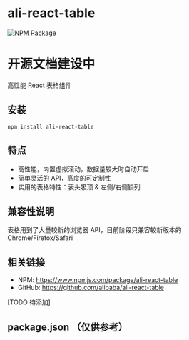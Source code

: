
<Meta title="基本信息" />

# ali-react-table

[![NPM Package](https://img.shields.io/npm/v/ali-react-table.svg?style=flat-square)](https://www.npmjs.org/package/ali-react-table)

# 开源文档建设中

高性能 React 表格组件

## 安装

`npm install ali-react-table`

## 特点

- 高性能，内置虚拟滚动，数据量较大时自动开启
- 简单灵活的 API，高度的可定制性
- 实用的表格特性：表头吸顶 & 左侧/右侧锁列

## 兼容性说明

表格用到了大量较新的浏览器 API，目前阶段只兼容较新版本的 Chrome/Firefox/Safari

## 相关链接

- NPM: https://www.npmjs.com/package/ali-react-table
- GitHub: https://github.com/alibaba/ali-react-table

[TODO 待添加]

## package.json （仅供参考）

<ReactJson src={pkg} name="package.json" enableClipboard={false} collapsed={0} />
